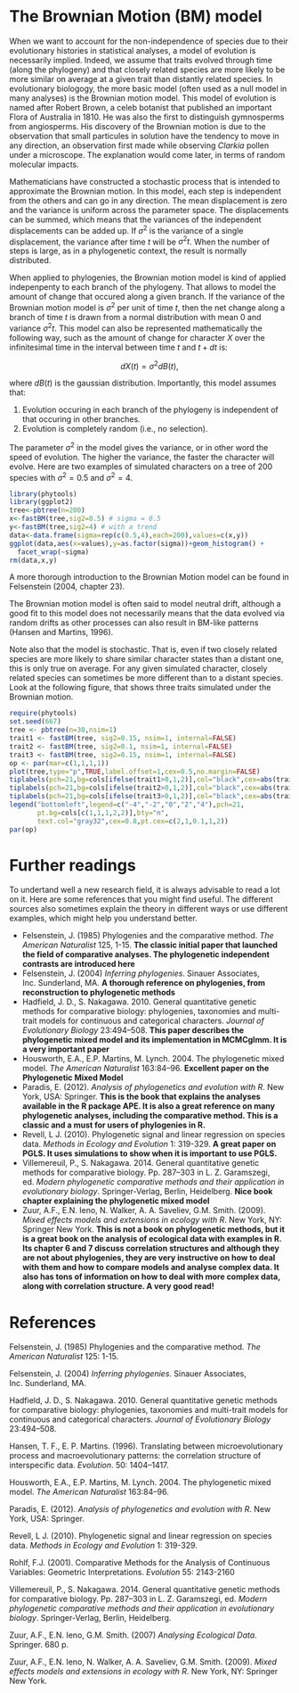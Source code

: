 # The Brownian Motion (BM) model {#BM-model}

When we want to account for the non-independence of species due to their evolutionary histories in statistical analyses, a model of evolution is necessarily implied. Indeed, we assume that traits evolved through time (along the phylogeny) and that closely related species are more likely to be more similar on average at a given trait than distantly related species. In evolutionary biologogy, the more basic model (often used as a null model in many analyses) is the Brownian motion model. This model of evolution is named after Robert Brown, a celeb botanist that published an important Flora of Australia in 1810. He was also the first to distinguish gymnosperms from angiosperms. His discovery of the Brownian motion is due to the observation that small particules in solution have the tendency to move in any direction, an observation first made while observing *Clarkia* pollen under a microscope. The explanation would come later, in terms of random molecular impacts.

Mathematicians have constructed a stochastic process that is intended to approximate the Brownian motion. In this model, each step is independent from the others and can go in any direction. The mean displacement is zero and the variance is uniform across the parameter space. The displacements can be summed, which means that the variances of the independent displacements can be added up. If $\sigma^2$ is the variance of a single displacement, the variance after time $t$ will be $\sigma^2t$. When the number of steps is large, as in a phylogenetic context, the result is normally distributed.

When applied to phylogenies, the Brownian motion model is kind of applied indepenpenty to each branch of the phylogeny. That allows to model the amount of change that occured along a given branch. If the variance of the Brownian motion model is $\sigma^2$ per unit of time $t$, then the net change along a branch of time $t$ is drawn from a normal distribution with mean $0$ and variance $\sigma^2t$. This model can also be represented mathematically the following way, such as the amount of change for character $X$ over the infinitesimal time in the interval between time $t$ and $t+dt$ is:

$$dX(t)=\sigma^2 dB(t),$$

where $dB(t)$ is the gaussian distribution. Importantly, this model assumes that:

1. Evolution occuring in each branch of the phylogeny is independent of that occuring in other branches.
2. Evolution is completely random (i.e., no selection).

The parameter $\sigma^2$ in the model gives the variance, or in other word the speed of evolution. The higher the variance, the faster the character will evolve. Here are two examples of simulated characters on a tree of 200 species with $\sigma^2=0.5$ and $\sigma^2=4$.

```r
library(phytools)
library(ggplot2)
tree<-pbtree(n=200)
x<-fastBM(tree,sig2=0.5) # sigma = 0.5
y<-fastBM(tree,sig2=4) # with a trend
data<-data.frame(sigma=rep(c(0.5,4),each=200),values=c(x,y))
ggplot(data,aes(x=values),y=as.factor(sigma))+geom_histogram() +
  facet_wrap(~sigma)
rm(data,x,y)
```

A more thorough introduction to the Brownian Motion model can be found in Felsenstein (2004, chapter 23).

The Brownian motion model is often said to model neutral drift, although a good fit to this model does not necessarily means that the data evolved via random drifts as other processes can also result in BM-like patterns (Hansen and Martins, 1996).

Note also that the model is stochastic. That is, even if two closely related species are more likely to share similar character states than a distant one, this is only true on average. For any given simulated character, closely related species can sometimes be more different than to a distant species. Look at the following figure, that shows three traits simulated under the Brownian motion.

```r
require(phytools)
set.seed(667)
tree <- pbtree(n=30,nsim=1)
trait1 <- fastBM(tree, sig2=0.15, nsim=1, internal=FALSE)
trait2 <- fastBM(tree, sig2=0.1, nsim=1, internal=FALSE)
trait3 <- fastBM(tree, sig2=0.15, nsim=1, internal=FALSE)
op <- par(mar=c(1,1,1,1))
plot(tree,type="p",TRUE,label.offset=1,cex=0.5,no.margin=FALSE)
tiplabels(pch=21,bg=cols[ifelse(trait1>0,1,2)],col="black",cex=abs(trait1)*2,adj=0.75)
tiplabels(pch=21,bg=cols[ifelse(trait2>0,1,2)],col="black",cex=abs(trait2)*2,adj=1)
tiplabels(pch=21,bg=cols[ifelse(trait3>0,1,2)],col="black",cex=abs(trait3)*2,adj=1.25)
legend("bottomleft",legend=c("-4","-2","0","2","4"),pch=21,
       pt.bg=cols[c(1,1,1,2,2)],bty="n",
       text.col="gray32",cex=0.8,pt.cex=c(2,1,0.1,1,2))
par(op) 
```


# Further readings

To undertand well a new research field, it is always advisable to read a lot on it. Here are some references that you might find useful. The different sources also sometimes explain the theory in different ways or use different examples, which might help you understand better.

- Felsenstein, J. (1985) Phylogenies and the comparative method. *The American Naturalist* 125, 1-15. **The classic initial paper that launched the field of comparative analyses. The phylogenetic independent contrasts are introduced here**
- Felsenstein, J. (2004) *Inferring phylogenies*. Sinauer Associates, Inc. Sunderland, MA. **A thorough reference on phylogenies, from reconstruction to phylogenetic methods**
- Hadfield, J. D., S. Nakagawa. 2010. General quantitative genetic methods for comparative biology: phylogenies, taxonomies and multi-trait models for continuous and categorical characters. *Journal of Evolutionary Biology* 23:494–508. **This paper describes the phylogenetic mixed model and its implementation in MCMCglmm. It is a very important paper**
- Housworth, E.A., E.P. Martins, M. Lynch. 2004. The phylogenetic mixed model. *The American Naturalist* 163:84–96. **Excellent paper on the Phylogenetic Mixed Model**
- Paradis, E. (2012). *Analysis of phylogenetics and evolution with R*. New York, USA: Springer. **This is the book that explains the analyses available in the R package APE. It is also a great reference on many phylogenetic analyses, including the comparative method. This is a classic and a must for users of phylogenies in R.**
- Revell, L J. (2010). Phylogenetic signal and linear regression on species data. *Methods in Ecology and Evolution* 1: 319-329. **A great paper on PGLS. It uses simulations to show when it is important to use PGLS.**
- Villemereuil, P., S. Nakagawa. 2014. General quantitative genetic methods for comparative biology. Pp. 287–303 in L. Z. Garamszegi, ed. *Modern phylogenetic comparative methods and their application in evolutionary biology*. Springer-Verlag, Berlin, Heidelberg. **Nice book chapter explaining the phylogenetic mixed model**
- Zuur, A.F., E.N. Ieno, N. Walker, A. A. Saveliev, G.M. Smith. (2009). *Mixed effects models and extensions in ecology with R*. New York, NY: Springer New York. **This is not a book on phylogenetic methods, but it is a great book on the analysis of ecological data with examples in R. Its chapter 6 and 7 discuss correlation structures and although they are not about phylogenies, they are very instructive on how to deal with them and how to compare models and analyse complex data. It also has tons of information on how to deal with more complex data, along with correlation structure. A very good read!**


# References

Felsenstein, J. (1985) Phylogenies and the comparative method. *The American Naturalist* 125: 1-15.

Felsenstein, J. (2004) *Inferring phylogenies*. Sinauer Associates, Inc. Sunderland, MA. 

Hadfield, J. D., S. Nakagawa. 2010. General quantitative genetic methods for comparative biology: phylogenies, taxonomies and multi-trait models for continuous and categorical characters. *Journal of Evolutionary Biology* 23:494–508.

Hansen, T. F., E. P. Martins. (1996). Translating between microevolutionary process and macroevolutionary patterns: the correlation structure of interspecific data. *Evolution*. 50: 1404–1417.

Housworth, E.A., E.P. Martins, M. Lynch. 2004. The phylogenetic mixed model. *The American Naturalist* 163:84–96.

Paradis, E. (2012). *Analysis of phylogenetics and evolution with R*. New York, USA: Springer.

Revell, L J. (2010). Phylogenetic signal and linear regression on species data. *Methods in Ecology and Evolution* 1: 319-329.

Rohlf, F.J. (2001). Comparative Methods for the Analysis of Continuous Variables: Geometric Interpretations. *Evolution* 55: 2143-2160

Villemereuil, P., S. Nakagawa. 2014. General quantitative genetic methods for comparative biology. Pp. 287–303 in L. Z. Garamszegi, ed. *Modern phylogenetic comparative methods and their application in evolutionary biology*. Springer-Verlag, Berlin, Heidelberg.

Zuur, A.F., E.N. Ieno, G.M. Smith. (2007) *Analysing Ecological Data*. Springer. 680 p.

Zuur, A.F., E.N. Ieno, N. Walker, A. A. Saveliev, G.M. Smith. (2009). *Mixed effects models and extensions in ecology with R*. New York, NY: Springer New York.
